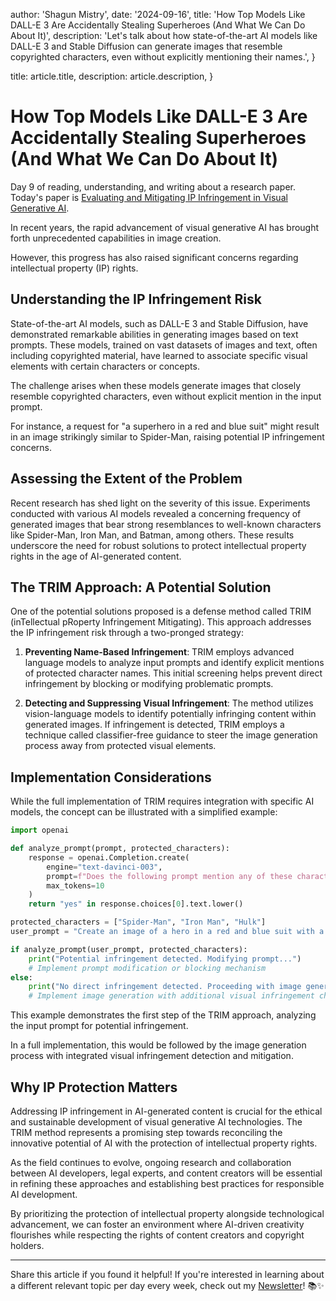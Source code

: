 
  author: 'Shagun Mistry',
  date: '2024-09-16',
  title: 'How Top Models Like DALL-E 3 Are Accidentally Stealing Superheroes (And What We Can Do About It)',
  description:
    'Let\'s talk about how state-of-the-art AI models like DALL-E 3 and Stable Diffusion can generate images that resemble copyrighted characters, even without explicitly mentioning their names.',
}

  title: article.title,
  description: article.description,
}


# How Top Models Like DALL-E 3 Are Accidentally Stealing Superheroes (And What We Can Do About It)

Day 9 of reading, understanding, and writing about a research paper. Today's paper is [Evaluating and Mitigating IP Infringement in Visual Generative AI](https://arxiv.org/pdf/2406.04662).

In recent years, the rapid advancement of visual generative AI has brought forth unprecedented capabilities in image creation. 

However, this progress has also raised significant concerns regarding intellectual property (IP) rights.

## Understanding the IP Infringement Risk

State-of-the-art AI models, such as DALL-E 3 and Stable Diffusion, have demonstrated remarkable abilities in generating images based on text prompts. These models, trained on vast datasets of images and text, often including copyrighted material, have learned to associate specific visual elements with certain characters or concepts.

The challenge arises when these models generate images that closely resemble copyrighted characters, even without explicit mention in the input prompt. 

For instance, a request for "a superhero in a red and blue suit" might result in an image strikingly similar to Spider-Man, raising potential IP infringement concerns.

## Assessing the Extent of the Problem

Recent research has shed light on the severity of this issue. Experiments conducted with various AI models revealed a concerning frequency of generated images that bear strong resemblances to well-known characters like Spider-Man, Iron Man, and Batman, among others. These results underscore the need for robust solutions to protect intellectual property rights in the age of AI-generated content.

## The TRIM Approach: A Potential Solution

One of the potential solutions proposed is a defense method called TRIM (inTellectual pRoperty Infringement Mitigating). This approach addresses the IP infringement risk through a two-pronged strategy:

1. **Preventing Name-Based Infringement**: 
   TRIM employs advanced language models to analyze input prompts and identify explicit mentions of protected character names. This initial screening helps prevent direct infringement by blocking or modifying problematic prompts.

2. **Detecting and Suppressing Visual Infringement**:
   The method utilizes vision-language models to identify potentially infringing content within generated images. If infringement is detected, TRIM employs a technique called classifier-free guidance to steer the image generation process away from protected visual elements.

## Implementation Considerations

While the full implementation of TRIM requires integration with specific AI models, the concept can be illustrated with a simplified example:

```python
import openai

def analyze_prompt(prompt, protected_characters):
    response = openai.Completion.create(
        engine="text-davinci-003",
        prompt=f"Does the following prompt mention any of these characters: {protected_characters}? Prompt: {prompt}",
        max_tokens=10
    )
    return "yes" in response.choices[0].text.lower()

protected_characters = ["Spider-Man", "Iron Man", "Hulk"]
user_prompt = "Create an image of a hero in a red and blue suit with a mask."

if analyze_prompt(user_prompt, protected_characters):
    print("Potential infringement detected. Modifying prompt...")
    # Implement prompt modification or blocking mechanism
else:
    print("No direct infringement detected. Proceeding with image generation.")
    # Implement image generation with additional visual infringement checks
```

This example demonstrates the first step of the TRIM approach, analyzing the input prompt for potential infringement. 

In a full implementation, this would be followed by the image generation process with integrated visual infringement detection and mitigation.

## Why IP Protection Matters

Addressing IP infringement in AI-generated content is crucial for the ethical and sustainable development of visual generative AI technologies. The TRIM method represents a promising step towards reconciling the innovative potential of AI with the protection of intellectual property rights.

As the field continues to evolve, ongoing research and collaboration between AI developers, legal experts, and content creators will be essential in refining these approaches and establishing best practices for responsible AI development.

By prioritizing the protection of intellectual property alongside technological advancement, we can foster an environment where AI-driven creativity flourishes while respecting the rights of content creators and copyright holders.

---

Share this article if you found it helpful!
If you're interested in learning about a different relevant topic per day every week, check out my [Newsletter](https://shaguns-newsletter.beehiiv.com/subscribe)! 📚✨